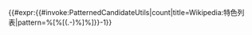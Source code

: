 {{#expr:{{#invoke:PatternedCandidateUtils|count|title=Wikipedia:特色列表|pattern=%[%[(.-)%]%]}}-1}}<noinclude>
{{pp-template}}
[[Category:條目訊息模板|{{PAGENAME}}]]
</noinclude>